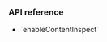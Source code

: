 
<PlatformWrapper platform="react-native">

### API reference

- <Link to="{{Global.API_REF_RN_ROOT}}/class_irtcengine.html#api_irtcengine_enablecontentinspect">`enableContentInspect`</Link>
</PlatformWrapper>